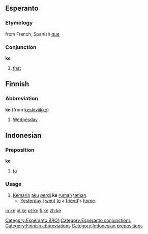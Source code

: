 ==Esperanto==
===Etymology===
from French, Spanish [[que]]
===Conjunction===
'''ke'''

#[[that]]
[[Category:Esperanto BRO1]]

==Finnish==

===Abbreviation===
'''ke''' (from [[keskiviikko]])

#[[Wednesday]]

==Indonesian==

===Preposition===
'''ke'''

#[[to]]

===Usage===
#[[kemarin|Kemarin]] [[aku]] [[pergi]] '''ke''' [[rumah]] [[teman]].
#*[[Yesterday]] [[I]] [[went]] [[to]] a [[friend]]'s [[home]].

[[Category:Esperanto conjunctions]]
[[Category:Finnish abbreviations]]
[[Category:Indonesian prepositions]]

[[io:ke]]
[[pl:ke]]
[[pt:ke]]
[[fi:ke]]
[[zh:ke]]